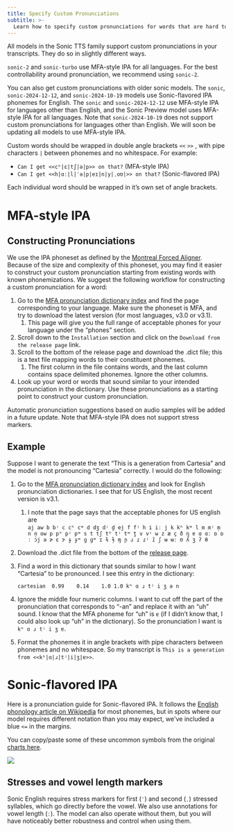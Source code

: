 ```yaml
---
title: Specify Custom Pronunciations
subtitle: >-
  Learn how to specify custom pronunciations for words that are hard to get right, like proper nouns or domain-specific terms.
---
```


All models in the Sonic TTS family support custom pronunciations in your transcripts. They do so in slightly different ways. 

`sonic-2` and `sonic-turbo` use MFA-style IPA for all languages.
For the best controllability around pronunciation, we recommend using `sonic-2`.

You can also get custom pronunciations with older sonic models.
The `sonic`, `sonic-2024-12-12`, and `sonic-2024-10-19` models use Sonic-flavored IPA phonemes for English.
The `sonic` and `sonic-2024-12-12` use MFA-style IPA for languages other than English, and the Sonic Preview model uses MFA-style IPA for all languages.
Note that `sonic-2024-10-19` does not support custom pronunciations for languages other than English.
We will soon be updating all models to use MFA-style IPA.

Custom words should be wrapped in double angle brackets `<<` `>>` , with pipe characters `|` between phonemes and no whitespace.
For example: 
- `Can I get <<cʰ|ɛ|tʃ|ə|p>> on that?` (MFA-style IPA)
- `Can I get <<h|ɑː|l|ˈə|p|eɪ|n|y|ˌoʊ|>> on that?` (Sonic-flavored IPA)

Each individual word should be wrapped in it’s own set of angle brackets.

# MFA-style IPA

## Constructing Pronunciations

We use the IPA phoneset as defined by the [Montreal Forced Aligner](https://montreal-forced-aligner.readthedocs.io/en/latest/). Because of the size and complexity of this phoneset, you may find it easier to construct your custom pronunciation starting from existing words with known phonemizations. We suggest the following workflow for constructing a custom pronunciation for a word:

1. Go to the [MFA pronunciation dictionary index](https://mfa-models.readthedocs.io/en/latest/dictionary/index.html) and find the page corresponding to your language. Make sure the phoneset is MFA, and try to download the latest version (for most languages, v3.0 or v3.1).
    1. This page will give you the full range of acceptable phones for your language under the “phones” section.
2. Scroll down to the `Installation` section and click on the `Download from the release page` link.
3. Scroll to the bottom of the release page and download the .dict file; this is a text file mapping words to their constituent phonemes.
    1. The first column in the file contains words, and the last column contains space delimited phonemes. Ignore the other columns.
4. Look up your word or words that sound similar to your intended pronunciation in the dictionary. Use these pronunciations as a starting point to construct your custom pronunciation.

Automatic pronunciation suggestions based on audio samples will be added in a future update. Note that MFA-style IPA does not support stress markers.

## Example

Suppose I want to generate the text “This is a generation from Cartesia” and the model is not pronouncing “Cartesia” correctly. I would do the following:

1. Go to the [MFA pronunciation dictionary index](https://mfa-models.readthedocs.io/en/latest/dictionary/index.html) and look for English pronunciation dictionaries. I see that for US English, the most recent version is v3.1.
    1. I note that the page says that the acceptable phones for US english are `aj aw b bʲ c cʰ cʷ d dʒ dʲ d̪ ej f fʲ h i iː j k kʰ kʷ l m mʲ m̩ n n̩ ow p pʰ pʲ pʷ s t tʃ tʰ tʲ tʷ t̪ v vʲ w z æ ç ð ŋ ɐ ɑ ɑː ɒ ɒː ɔj ə ɚ ɛ ɝ ɟ ɟʷ ɡ ɡʷ ɪ ɫ ɫ̩ ɱ ɲ ɹ ɾ ɾʲ ɾ̃ ʃ ʉ ʉː ʊ ʎ ʒ ʔ θ`
2. Download the .dict file from the bottom of the [release page](https://github.com/MontrealCorpusTools/mfa-models/releases/tag/dictionary-english_us_mfa-v3.1.0). 
3. Find a word in this dictionary that sounds similar to how I want “Cartesia” to be pronounced. I see this entry in the dictionary: 
    
    `cartesian	0.99	0.14	1.0	1.0	kʰ ɑ ɹ tʲ i ʒ ə n`
    
4. Ignore the middle four numeric columns. I want to cut off the part of the pronunciation that corresponds to “-an” and replace it with an “uh” sound. I know that the MFA phoneme for “uh” is `ɐ` (if I didn’t know that, I could also look up “uh” in the dictionary). So the pronunciation I want is `kʰ ɑ ɹ tʲ i ʒ ɐ`.
5. Format the phonemes it in angle brackets with pipe characters between phonemes and no whitespace. So my transcript is `This is a generation from <<kʰ|ɑ|ɹ|tʲ|i|ʒ|ɐ>>`.


# Sonic-flavored IPA

Here is a pronunciation guide for Sonic-flavored IPA.
It follows the [English phonology article on Wikipedia](https://en.wikipedia.org/wiki/English\_phonology) for most phonemes,
but in spots where our model requires different notation than you may expect, we've included a blue `<=` in the margins.

You can copy/paste some of these uncommon symbols from the original [charts here](https://docs.google.com/spreadsheets/d/1OJbiKtxLyodpNPqVfOu43X2HloLsAixTtFppEuQ\_4pI/edit?usp=sharing).

![](/assets/images/sonic_ipa_guide.png)

## Stresses and vowel length markers

Sonic English requires stress markers for first (`ˈ`) and second (`ˌ`) stressed syllables, which go directly before the vowel. We also use annotations for vowel length (`ː`). The model can also operate without them, but you will have noticeably better robustness and control when using them.

